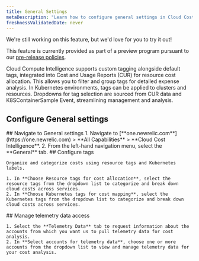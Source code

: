 ```yaml
---
title: General Settings
metaDescription: "Learn how to configure general settings in Cloud Cost Intelligence, including account management, data retention, and notification preferences."
freshnessValidatedDate: never
---
```


<Callout title="preview">
  We're still working on this feature, but we'd love for you to try it out!

  This feature is currently provided as part of a preview program pursuant to our [pre-release policies](/docs/licenses/license-information/referenced-policies/new-relic-pre-release-policy).
</Callout>

Cloud Compute Intelligence supports custom tagging alongside default tags, integrated into Cost and Usage Reports (CUR) for resource cost allocation. This allows you to filter and group tags for detailed expense analysis. In Kubernetes environments, tags can be applied to clusters and resources. Dropdowns for tag selection are sourced from CUR data and K8SContainerSample Event, streamlining management and analysis.

## Configure General settings

<Steps>

  <Step>
    ## Navigate to General settings
      1. Navigate to <DNT>[**one.newrelic.com**](https://one.newrelic.com) > **All Capabilities** > **Cloud Cost Intelligence**</DNT>.
      2. From the left-hand navigation menu, select the **General** tab.
  </Step>

  <Step>
    ## Configure tags

    Organize and categorize costs using resource tags and Kubernetes labels.

    1. In **Choose Resource tags for cost allocation**, select the resource tags from the dropdown list to categorize and break down cloud costs across services.
    2. In **Choose Kubernetes tags for cost mapping**, select the Kubernetes tags from the dropdown list to categorize and break down cloud costs across services.
  </Step>

  <Step>
    ## Manage telemetry data access

    1. Select the **Telemetry Data** tab to request information about the accounts from which you want us to pull telemetry data for cost analysis.
    2. In **Select accounts for telemetry data**, choose one or more accounts from the dropdown list to view and manage telemetry data for your cost analysis.
  </Step>

</Steps>